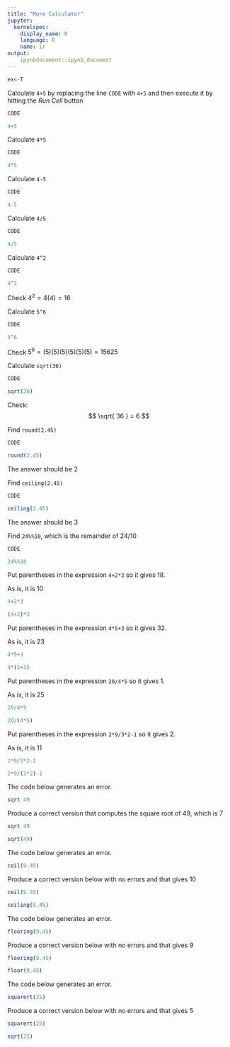 ```yaml
---
title: "More Calculator"
jupyter:
  kernelspec:
    display_name: R
    language: R
    name: ir
output:
    ipynbdocument::ipynb_document
---
```


```r
ex<-T
```

Calculate `4+5` by replacing the line `CODE` with `4+5` and then execute it by hitting the _Run Cell_ button 

```r
CODE
```
```r
4+5
```

Calculate `4*5`

```r
CODE
```
```r
4*5
```

Calculate `4-5`
```r
CODE
```
```r
4-5
```

Calculate `4/5`
```r
CODE
```
```r
4/5
```

Calculate `4^2`
```r
CODE
```
```r
4^2
```

Check  $4^2=4(4)=16$

Calculate `5^6`
```r
CODE
```
```r
5^6
```

Check  $5^6=(5)(5)(5)(5)(5)(5)=15625$


Calculate `sqrt(36)`
```r
CODE
```
```r
sqrt(36)
```

Check: 
$$ \sqrt{ 36 } = 6 $$

Find `round(2.45)`
```r
CODE
```
```r
round(2.45)
```

The answer should be 2

Find `ceiling(2.45)`
```r
CODE
```
```r
ceiling(2.45)
```

The answer should be 3 

Find `24%%10`, which is the remainder of $24/10$
```r
CODE
```
```r
24%%10
```

Put parentheses in the expression `4+2*3` so it gives 18. 

As is, it is 10

```r
4+2*3
```
```r
(4+2)*3
```

Put parentheses in the expression `4*5+3` so it gives 32. 

As is, it is 23

```r
4*5+3
```
```r
4*(5+3)
```

Put parentheses in the expression `20/4*5` so it gives 1. 

As is, it is 25

```r
20/4*5
```
```r
20/(4*5)
```

Put parentheses in the expression `2*9/3*2-1` so it gives 2. 

As is, it is 11 

```r
2*9/3*2-1
```
```r
2*9/(3*2)-1
```

The code below generates an error.

```r
sqrt 49
```

Produce a correct version that computes the square root of 49, which is 7 
```r
sqrt 49
```
```r
sqrt(49)
```

The code below generates an error.

```r
ceil(9.45)
```
Produce a correct version below with no errors and that gives 10 

```r
ceil(9.45)
```
```r
ceiling(9.45) 
```

The code below generates an error.
```r
flooring(9.45)
```

Produce a correct version below with no errors and that gives 9 

```r
flooring(9.45)
```
```r
floor(9.45) 
```

The code below generates an error.
```r
squarert(25)
```

Produce a correct version below with no errors and that gives 5 

```r
squarert(25)
```
```r
sqrt(25) 
```

